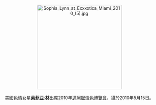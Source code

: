 <center>
[[File:Sophia_Lynn_at_Exxxotica_Miami_2010_(5).jpg|275px]]
<br><br>
美國色情女星'''[[索菲亞·林|索菲亞·林]]'''出席2010年[[美國情色博覽會|邁阿密情色博覽會]]，攝於2010年5月15日。
<p>
</center>